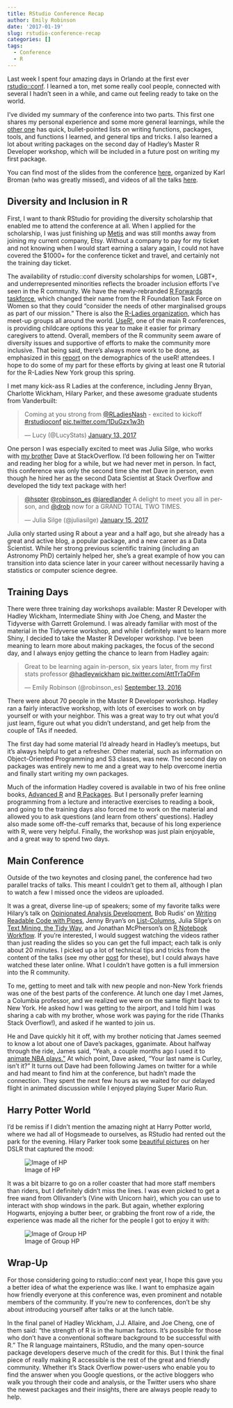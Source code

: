 ```yaml
---
title: RStudio Conference Recap
author: Emily Robinson
date: '2017-01-19'
slug: rstudio-conference-recap
categories: []
tags:
  - Conference
  - R
---
```


Last week I spent four amazing days in Orlando at the first ever [rstudio::conf](https://www.rstudio.com/conference/). I learned a ton, met some really cool people, connected with several I hadn't seen in a while, and came out feeling ready to take on the world.

I've divided my summary of the conference into two parts. This first one shares my personal experience and some more general learnings, while the [other one](https://robinsones.github.io/RStudio-Conference-Tips-and-Tricks/) has quick, bullet-pointed lists on writing functions, packages, tools, and functions I learned, and general tips and tricks. I also learned a lot about writing packages on the second day of Hadley's Master R Developer workshop, which will be included in a future post on writing my first package.

You can find most of the slides from the conference [here](https://github.com/kbroman/RStudioConf2017Slides), organized by Karl Broman (who was greatly missed), and videos of all the talks [here](https://www.rstudio.com/resources/webinars/#rstudioconf). 

## Diversity and Inclusion in R

First, I want to thank RStudio for providing the diversity scholarship that enabled me to attend the conference at all. When I applied for the scholarship, I was just finishing up [Metis](http://www.thisismetis.com/data-science-bootcamps) and was still months away from joining my current company, Etsy. Without a company to pay for my ticket and not knowing when I would start earning a salary again, I could not have covered the $1000+ for the conference ticket and travel, and certainly not the training day ticket.

The availability of rstudio::conf diversity scholarships for women, LGBT+, and underrepresented minorities reflects the broader inclusion efforts I've seen in the R community. We have the newly-rebranded [R Forwards taskforce](http://forwards.github.io/), which changed their name from the R Foundation Task Force on Women so that they could "consider the needs of other marginalised groups as part of our mission." There is also the [R-Ladies organization](https://rladies.org/), which has meet-up groups all around the world. [UseR!](http://www.user2017.brussels/), one of the main R conferences, is providing childcare options this year to make it easier for primary caregivers to attend. Overall, members of the R community seem aware of diversity issues and supportive of efforts to make the community more inclusive. That being said, there's always more work to be done, as emphasized in this [report](https://forwards.github.io/blog/2017/01/13/mapping-users/) on the demographics of the useR! attendees. I hope to do some of my part for these efforts by giving at least one R tutorial for the R-Ladies New York group this spring. 

I met many kick-ass R Ladies at the conference, including Jenny Bryan, Charlotte Wickham, Hilary Parker, and these awesome graduate students from Vanderbuilt: 

<blockquote class="twitter-tweet" data-lang="en"><p lang="en" dir="ltr">Coming at you strong from <a href="https://twitter.com/RLadiesNash">@RLadiesNash</a> - excited to kickoff <a href="https://twitter.com/hashtag/rstudioconf?src=hash">#rstudioconf</a> <a href="https://t.co/1DuGzx1w3h">pic.twitter.com/1DuGzx1w3h</a></p>&mdash; Lucy (@LucyStats) <a href="https://twitter.com/LucyStats/status/819909032626503680">January 13, 2017</a></blockquote>
<script async src="//platform.twitter.com/widgets.js" charset="utf-8"></script>

One person I was especially excited to meet was Julia Silge, who works with [my brother](varianceexplained.org) Dave at StackOverflow. I'd been following her on Twitter and reading her blog for a while, but we had never met in person. In fact, this conference was only the second time she met Dave in person, even though he hired her as the second Data Scientist at Stack Overflow and developed the tidy text package with her! 

<blockquote class="twitter-tweet" data-lang="en"><p lang="en" dir="ltr"><a href="https://twitter.com/hspter">@hspter</a> <a href="https://twitter.com/robinson_es">@robinson_es</a> <a href="https://twitter.com/jaredlander">@jaredlander</a> A delight to meet you all in person, and <a href="https://twitter.com/drob">@drob</a> now for a GRAND TOTAL TWO TIMES.</p>&mdash; Julia Silge (@juliasilge) <a href="https://twitter.com/juliasilge/status/820493101303271429">January 15, 2017</a></blockquote>
<script async src="https://platform.twitter.com/widgets.js" charset="utf-8"></script>

Julia only started using R about a year and a half ago, but she already has a great and active blog, a popular package, and a new career as a Data Scientist. While her strong previous scientific training (including an Astronomy PhD) certainly helped her, she's a great example of how you can transition into data science later in your career without necessarily having a statistics or computer science degree.

## Training Days

There were three training day workshops available: Master R Developer with Hadley Wickham, Intermediate Shiny with Joe Cheng, and Master the Tidyverse with Garrett Grolemund. I was already familiar with most of the material in the Tidyverse workshop, and while I definitely want to learn more Shiny, I decided to take the Master R Developer workshop. I've been meaning to learn more about making packages, the focus of the second day, and I always enjoy getting the chance to learn from Hadley again: 

<blockquote class="twitter-tweet" data-lang="en"><p lang="en" dir="ltr">Great to be learning again in-person, six years later, from my first stats professor <a href="https://twitter.com/hadleywickham">@hadleywickham</a> <a href="https://t.co/AttTrTaOFm">pic.twitter.com/AttTrTaOFm</a></p>&mdash; Emily Robinson (@robinson_es) <a href="https://twitter.com/robinson_es/status/775838513543675904">September 13, 2016</a></blockquote>
<script async src="https://platform.twitter.com/widgets.js" charset="utf-8"></script>

There were about 70 people in the Master R Developer workshop. Hadley ran a fairly interactive workshop, with lots of exercises to work on by yourself or with your neighbor. This was a great way to try out what you'd just learn, figure out what you didn't understand, and get help from the couple of TAs if needed. 

The first day had some material I'd already heard in Hadley's meetups, but it's always helpful to get a refresher. Other material, such as information on Object-Oriented Programming and S3 classes, was new. The second day on packages was entirely new to me and a great way to help overcome inertia and finally start writing my own packages. 

Much of the information Hadley covered is available in two of his free online books, [Advanced R](http://adv-r.had.co.nz/) and [R Packages](http://r-pkgs.had.co.nz/). But I personally prefer learning programming from a lecture and interactive exercises to reading a book, and going to the training days also forced me to work on the material and allowed you to ask questions (and learn from others' questions). Hadley also made some off-the-cuff remarks that, because of his long experience with R, were very helpful. Finally, the workshop was just plain enjoyable, and a great way to spend two days. 

## Main Conference 

Outside of the two keynotes and closing panel, the conference had two parallel tracks of talks. This meant I couldn’t get to them all, although I plan to watch a few I missed once the videos are uploaded.

It was a great, diverse line-up of speakers; some of my favorite talks were Hilary’s talk on [Opinionated Analysis Development](https://www.rstudio.com/resources/videos/opinionated-analysis-development/), Bob Rudis’ on [Writing Readable Code with Pipes](https://www.rstudio.com/resources/videos/writing-readable-code-with-pipes/), Jenny Bryan’s on [List-Columns](https://www.rstudio.com/resources/videos/using-list-cols-in-your-dataframe/), Julia Silge’s on [Text Mining, the Tidy Way](https://www.rstudio.com/resources/videos/text-mining-the-tidy-way/), and Jonathan McPherson's on [R Notebook Workflow](https://www.rstudio.com/resources/videos/r-notebook-workflows/). If you’re interested, I would suggest watching the videos rather than just reading the slides so you can get the full impact; each talk is only about 20 minutes. I picked up a lot of technical tips and tricks from the content of the talks (see my other [post](https://robinsones.github.io/RStudio-Conference-Tips-and-Tricks/) for these), but I could always have watched these later online. What I couldn’t have gotten is a full immersion into the R community. 

To me, getting to meet and talk with new people and non-New York friends was one of the best parts of the conference. At lunch one day I met James, a Columbia professor, and we realized we were on the same flight back to New York. He asked how I was getting to the airport, and I told him I was sharing a cab with my brother, whose work was paying for the ride (Thanks Stack Overflow!), and asked if he wanted to join us. 

He and Dave quickly hit it off, with my brother noticing that James seemed to know a lot about one of Dave's packages, gganimate. About halfway through the ride, James said, “Yeah, a couple months ago I used it to [animate NBA plays.”](https://twitter.com/revodavid/status/771747696617160704) At which point, Dave asked, “Your last name is Curley, isn’t it?” It turns out Dave had been following James on twitter for a while and had meant to find him at the conference, but hadn't made the connection. They spent the next few hours as we waited for our delayed flight in animated discussion while I enjoyed playing Super Mario Run. 

## Harry Potter World

I’d be remiss if I didn’t mention the amazing night at Harry Potter world, where we had all of Hogsmeade to ourselves, as RStudio had rented out the park for the evening. Hilary Parker took some [beautiful pictures](https://photos.google.com/share/AF1QipOe6Ypp_WLkOcBJQzxXhOY2RNelv8w57eR285pZuDvBxedg1liRCvaijNJsqgLeWw?key=WFNTVUNyRnlsOTlaVkpqS1pibFFhUE82MlVBTnVB) on her DSLR that captured the mood: 

![Image of HP](http://robinsones.github.io/images/HP_image1.JPG)

It was a bit bizarre to go on a roller coaster that had more staff members than riders, but I definitely didn’t miss the lines. I was even picked to get a free wand from Ollivander's (Vine with Unicorn hair), which you can use to interact with shop windows in the park. But again, whether exploring Hogwarts, enjoying a butter beer, or grabbing the front row of a ride, the experience was made all the richer for the people I got to enjoy it with: 

![Image of Group HP](http://robinsones.github.io/images/Group_HP_pic.JPG)


## Wrap-Up

For those considering going to rstudio::conf next year, I hope this gave you a better idea of what the experience was like. I want to emphasize again how friendly everyone at this conference was, even prominent and notable members of the community. If you're new to conferences, don’t be shy about introducing yourself after talks or at the lunch table. 

In the final panel of Hadley Wickham, J.J. Allaire, and Joe Cheng, one of them said: “the strength of R is in the human factors. It's possible for those who don’t have a conventional software background to be successful with R.” The R language maintainers, RStudio, and the many open-source package developers deserve much of the credit for this. But I think the final piece of really making R accessible is the rest of the great and friendly community. Whether it’s Stack Overflow power-users who enable you to find the answer when you Google questions, or the active bloggers who walk you through their code and analysis, or the Twitter users who share the newest packages and their insights, there are always people ready to help.
